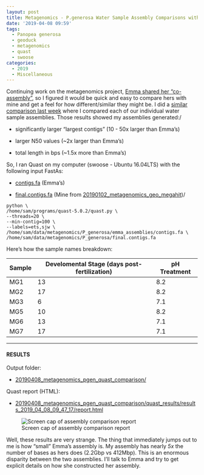 ```yaml
---
layout: post
title: Metagenomics - P.generosa Water Sample Assembly Comparisons with Quast
date: '2019-04-08 09:59'
tags:
  - Panopea generosa
  - geoduck
  - metagenomics
  - quast
  - swoose
categories:
  - 2019
  - Miscellaneous
---
```

Continuing work on the metagenomics project, [Emma shared her "co-assembly"](https://github.com/RobertsLab/resources/issues/647), so I figured it would be quick and easy to compare hers with mine and get a feel for how different/similar they might be. I did a [similar comparison last week](https://robertslab.github.io/sams-notebook/posts/2019/2019-04-03-Metagenomics-Geoduck-Water-Sample-Assembly-Comparisons-with-MetaQuast/) where I compared each of our individual water sample assemblies. Those results showed my assemblies generated:/

- significantly larger "largest contigs" (10 - 50x larger than Emma's)

- larger N50 values (~2x larger than Emma's)

- total length in bps (~1.5x more than Emma's)

So, I ran Quast on my computer (swoose - Ubuntu 16.04LTS) with the following input FastAs:

- [contigs.fa](http://eagle.fish.washington.edu/oyster/metagenomics_2019/contigs.fa) (Emma's)

- [final.contigs.fa](http://gannet.fish.washington.edu/Atumefaciens/20190102_metagenomics_geo_megahit/megahit_out/final.contigs.fa) (Mine from [20190102_metagenomics_geo_megahit](https://robertslab.github.io/sams-notebook/posts/2019/2019-01-02-Metagenome-Assembly-P.generosa-Water-Sample-HiSeqX-Data-Using-Megahit/))/

```shell
python \
/home/sam/programs/quast-5.0.2/quast.py \
--threads=20 \
--min-contig=100 \
--labels=ets,sjw \
/home/sam/data/metagenomics/P_generosa/emma_assemblies/contigs.fa \
/home/sam/data/metagenomics/P_generosa/final.contigs.fa
```

Here's how the sample names breakdown:

| Sample | Develomental Stage (days post-fertilization) | pH Treatment |
|--------|-------------------------|--------------|
| MG1    | 13                      | 8.2          |
| MG2    | 17                      | 8.2          |
| MG3    | 6                       | 7.1          |
| MG5    | 10                      | 8.2          |
| MG6    | 13                      | 7.1          |
| MG7    | 17                      | 7.1          |

---

#### RESULTS

Output folder:

- [20190408_metagenomics_pgen_quast_comparison/](http://gannet.fish.washington.edu/Atumefaciens/20190408_metagenomics_pgen_quast_comparison/)

Quast report (HTML):

- [20190408_metagenomics_pgen_quast_comparison/quast_results/results_2019_04_08_09_47_17/report.html](http://gannet.fish.washington.edu/Atumefaciens/20190408_metagenomics_pgen_quast_comparison/quast_results/results_2019_04_08_09_47_17/report.html)


![Screen cap of assembly comparison report](https://github.com/RobertsLab/sams-notebook/blob/master/images/screencaps/20190408_metagenomics_pgen_quast-01.png?raw=true)

Well, these results are very strange. The thing that immediately jumps out to me is how "small" Emma's assembly is. My assembly has nearly _5x_ the number of bases as hers does (2.2Gbp vs 412Mbp). This is an enormous disparity between the two assemblies. I'll talk to Emma and try to get explicit details on how she constructed her assembly.
